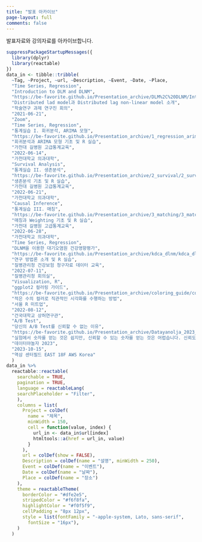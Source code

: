 ```yaml
---
title: "발표 아카이브"
page-layout: full
comments: false
---
```


발표자료와 강의자료를 아카이브합니다.

```r
suppressPackageStartupMessages({
  library(dplyr)
  library(reactable)
})
data_in <- tibble::tribble(
  ~Tag, ~Project, ~url, ~Description, ~Event, ~Date, ~Place,
  "Time Series, Regression",
  "Introduction to DLM and DLNM", 
  "https://be-favorite.github.io/Presentation_archive/DLM%2C%20DLNM/Introduction_dlm%2Cdlnm.html#1", 
  "Distributed lad model과 Distributed lag non-linear model 소개",
  "학술연구 과제 연구진 회의",
  "2021-06-21",
  "Zoom",
  "Time Series, Regression",
  "통계실습 I. 회귀분석, ARIMA 모형", 
  "https://be-favorite.github.io/Presentation_archive/1_regression_arima/1_regression_arima.html#1", 
  "회귀분석과 ARIMA 모형 기초 및 R 실습",
  "가천대 길병원 고급통계교육",
  "2022-06-14",
  "가천대학교 의과대학",
  "Survival Analysis",
  "통계실습 II. 생존분석", 
  "https://be-favorite.github.io/Presentation_archive/2_survival/2_survival.html#1", 
  "생존분석 기초 및 R 실습",
  "가천대 길병원 고급통계교육",
  "2022-06-21",
  "가천대학교 의과대학",
  "Causal Inference",
  "통계실습 III. 매칭", 
  "https://be-favorite.github.io/Presentation_archive/3_matching/3_matching.html#1", 
  "매칭과 Weighting 기초 및 R 실습",
  "가천대 길병원 고급통계교육",
  "2022-06-28",
  "가천대학교 의과대학",
  "Time Series, Regression",
  "DLNM을 이용한 대기오염원 건강영향평가", 
  "https://be-favorite.github.io/Presentation_archive/kdca_dlnm/kdca_dlnm.html#1", 
  "연구 방법론 소개 및 R 실습",
  "질병관리청 건강보험 청구자료 데이터 교육",
  "2022-07-11",
  "질병관리청 회의실",
  "Visualization, R",
  "ggplot2 컬러링 가이드", 
  "https://be-favorite.github.io/Presentation_archive/coloring_guide/coloring_guide.html#1", 
  "적은 수의 컬러로 직관적인 시각화를 수행하는 방법",
  "서울 R 미트업",
  "2022-08-12",
  "건국대학교 상허연구관",
  "A/B Test",
  "당신의 A/B Test를 신뢰할 수 없는 이유",
  "https://be-favorite.github.io/Presentation_archive/Datayanolja_2023_Trustworthy_ABtest.pdf",
  "실험에서 숫자를 얻는 것은 쉽지만, 신뢰할 수 있는 숫자를 얻는 것은 어렵습니다. 신뢰도 높은 실험을 위해 우리가 인식해야 할 것들, 우리가 모르고 지나칠 수 있는 함정을 발견할 수 있는 방법에 대해서 이야기해보고자 합니다.",
  "데이터야놀자 2023",
  "2023-10-15",
  "역삼 센터필드 EAST 18F AWS Korea"
  )
data_in %>%
  reactable::reactable(
    searchable = TRUE,
    pagination = TRUE,
    language = reactableLang(
    searchPlaceholder = "Filter",
    ),
    columns = list(
      Project = colDef(
        name = "제목",
        minWidth = 150,
        cell = function(value, index) {
          url_in <- data_in$url[index]
          htmltools::a(href = url_in, value)
        }
      ),
      url = colDef(show = FALSE),
      Description = colDef(name = "설명", minWidth = 250),
      Event = colDef(name = "이벤트"),
      Date = colDef(name = "날짜"),
      Place = colDef(name = "장소")
    ),
    theme = reactableTheme(
      borderColor = "#dfe2e5",
      stripedColor = "#f6f8fa",
      highlightColor = "#f0f5f9",
      cellPadding = "8px 12px",
      style = list(fontFamily = "-apple-system, Lato, sans-serif",
        fontSize = "16px"),
    )
  )
```

